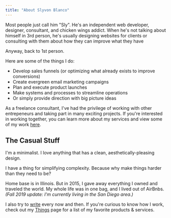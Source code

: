 ```yaml
---
title: "About Slyvon Blanco"
---
```


Most people just call him "Sly". He's an independent web developer, designer, consultant, and chicken wings addict. When he's not talking about himself in 3rd person, he's usually designing websites for clients or consulting with them about how they can improve what they have

Anyway, back to 1st person. 

Here are some of the things I do:

* Develop sales funnels (or optimizing what already exists to improve conversions)
* Create evergreen email marketing campaigns
* Plan and execute product launches
* Make systems and processes to streamline operations
* Or simply provide direction with big picture ideas

As a freelance consultant, I've had the privilege of working with other entrepeneurs and taking part in many exciting projects. If you're interested in working together, you can learn more about my services and view some of my work [here](https://aestheticpixels.io/).

## The Casual Stuff

I'm a minimalist. I love anything that has a clean, aesthetically-pleasing design.

I have a thing for simplifying complexity. Because why make things harder than they need to be?

Home base is in Illinois. But in 2015, I gave away everything I owned and traveled the world. My whole life was in one bag, and I lived out of AirBnbs. *(Fall 2019 update: I'm currently living in the San Diego area.)*

I also try to [write](/blog) every now and then. If you're curious to know how I work, check out my [Things](/things) page for a list of my favorite products & services.